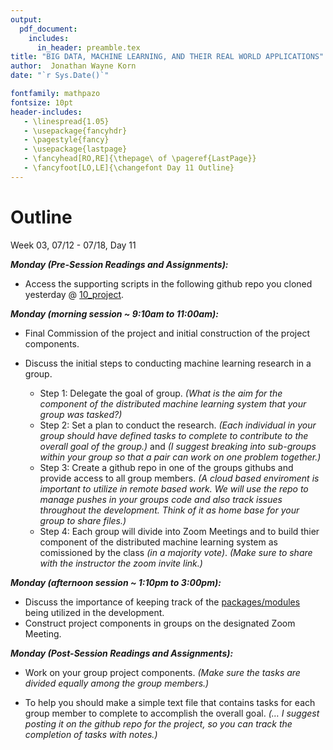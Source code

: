 ---
output: 
  pdf_document:
    includes:
      in_header: preamble.tex
title: "BIG DATA, MACHINE LEARNING, AND THEIR REAL WORLD APPLICATIONS"
author:  Jonathan Wayne Korn
date: "`r Sys.Date()`"

fontfamily: mathpazo
fontsize: 10pt
header-includes:
   - \linespread{1.05}
   - \usepackage{fancyhdr}
   - \pagestyle{fancy}
   - \usepackage{lastpage}
   - \fancyhead[RO,RE]{\thepage\ of \pageref{LastPage}}
   - \fancyfoot[LO,LE]{\changefont Day 11 Outline}
---
\newcommand{\changefont}{%
    \fontsize{8}{8}\selectfont
}
\addtolength{\headheight}{1.0cm} 
\pagestyle{fancyplain} 
\rhead{\thepage\ of \pageref{LastPage}}
\lhead{\includegraphics[height=1.2cm]{C:/Users/Jonathan Korn/Desktop/cu_hsp-learning/syllabus/logo}} 
\renewcommand{\headrulewidth}{0pt} 
\renewcommand{\footrulewidth}{0.4pt}
\renewcommand{\headrulewidth}{0.4pt}
\fancyfoot[C]{} 

# Outline 

Week 03, 07/12 - 07/18, Day 11

**_Monday *(Pre-Session Readings and Assignments)*:_**

- Access the supporting scripts in the following github repo you cloned yesterday @ [10_project](https://github.com/jkorn81/cu-hsp-learning/tree/main/10_project).

**_Monday *(morning session ~ 9:10am to 11:00am)*:_**


- Final Commission of the project and initial construction of the project components. 

- Discuss the initial steps to conducting machine learning research in a group. 

    - Step 1: Delegate the goal of group. *(What is the aim for the component of the distributed machine learning system that your group was tasked?)* 
    - Step 2: Set a plan to conduct the research. *(Each individual in your group should have defined tasks to complete to contribute to the overall goal of the group.)* and *(I suggest breaking into sub-groups within your group so that a pair can work on one problem together.)*
    - Step 3: Create a github repo in one of the groups githubs and provide access to all group members. *(A cloud based enviroment is important to utilize in remote based work. We will use the repo to manage pushes in your groups code and also track issues throughout the development. Think of it as home base for your group to share files.)*
    - Step 4: Each group will divide into Zoom Meetings and to build thier component of the distributed machine learning system as comissioned by the class *(in a majority vote)*. *(Make sure to share with the instructor the zoom invite link.)*

**_Monday *(afternoon session ~ 1:10pm to 3:00pm)*:_** 

- Discuss the importance of keeping track of the [packages/modules](https://github.com/jkorn81/cu-hsp-learning/blob/main/04_prepare.tools/install.packages.r) being utilized in the development. 
-  Construct project components in groups on the designated Zoom Meeting. 

**_Monday *(Post-Session Readings and Assignments)*:_**

- Work on your group project components. *(Make sure the tasks are divided equally among the group members.)*

- To help you should make a simple text file that contains tasks for each group member to complete to accomplish the overall goal. *(... I suggest posting it on the github repo for the project, so you can track the completion of tasks with notes.)*
